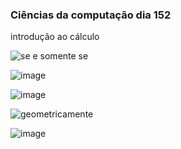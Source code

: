 




### Ciências da computação dia 152

introdução ao cálculo

![se e
somente se](https://cdn-images-1.medium.com/max/800/1*2P-hawaZAd-5l-jei8J3MA.png)

![image](https://cdn-images-1.medium.com/max/800/1*V3zqPsON13ZmI2K49ZNBOw.png)

![image](https://cdn-images-1.medium.com/max/800/1*G9676PpcFxaCphcqG-aPwg.png)

![geometricamente](https://cdn-images-1.medium.com/max/800/1*Zm8rTckZdBkHTjNgF5J0PA.png)

![image](https://cdn-images-1.medium.com/max/800/1*Gz0Prz3wgLq6GaG2lIe8hw.png)


